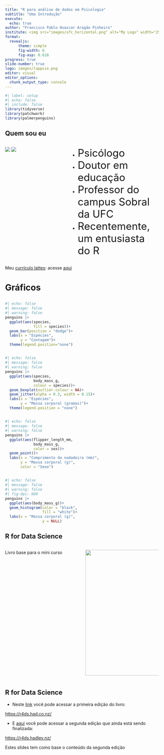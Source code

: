```yaml
---
title: "R para análise de dados em Psicologia"
subtitle: "Uma Introdução"
execute:
  echo: true
author: "Francisco Pablo Huascar Aragão Pinheiro"
institute: <img src="images/ufc_horizontal.png" alt="My Logo" width="250">
format: 
  revealjs:
      theme: simple
      fig-width: 6
      fig-asp: 0.618
progress: true
slide-number: true
logo: images/lappsie.png
editor: visual
editor_options: 
  chunk_output_type: console
---
```


```r
#| label: setup
#| echo: false
#| include: false
library(tidyverse)
library(patchwork)
library(palmerpenguins)
```

## Quem sou eu

::: columns
::: {.column width="40%"}
![](images/logo_pos.png) ![](images/lappsie.png)
:::

::: {.column width="60%"}
::: incremental
-   [Psicólogo]{style="font-size:25pt;"}
-   [Doutor em educação]{style="font-size:25pt;"}
-   [Professor do campus Sobral da UFC]{style="font-size:25pt;"}
-   [Recentemente, um entusiasta do R]{style="font-size:25pt;"}
:::
:::
:::

::: aside
Meu [currículo lattes](http://lattes.cnpq.br/8266089190930601): acesse [aqui](http://lattes.cnpq.br/8266089190930601)
:::


# Gráficos

## {#slide2-id data-menu-title="Barras"}

```r
#| echo: false
#| message: false
#| warning: false
penguins |> 
  ggplot(aes(species, 
             fill = species))+
  geom_bar(position = "dodge")+
  labs(x = "Espécies",
       y = "Contagem")+
  theme(legend.position="none")
```

## {#slide3-id data-menu-title="Caixa e bigodes"}

```r
#| echo: false
#| message: false
#| warning: false
penguins |> 
  ggplot(aes(species,
             body_mass_g,
             colour = species))+
  geom_boxplot(outlier.colour = NA)+
  geom_jitter(alpha = 0.3, width = 0.15)+
  labs(x = "Espécies",
       y = "Massa corporal (gramas)")+
  theme(legend.position = "none")

```

## {#slide4-id data-menu-title="Dispersão"}

```r
#| echo: false
#| message: false
#| warning: false
penguins |> 
  ggplot(aes(flipper_length_mm, 
             body_mass_g,
             color = sex))+
  geom_point()+
  labs(x = "Comprimento da nadadeira (mm)",
       y = "Massa corporal (g)",
       color = "Sexo")
```

## {#slide6-id data-menu-title="Histograma"}

```r
#| echo: false
#| message: false
#| warning: false
#| fig-dpi: 600
penguins |> 
  ggplot(aes(body_mass_g))+
  geom_histogram(color = "black",
                 fill = "white")+
  labs(x = "Massa corporal (g)",
                 y = NULL)
```


## R for Data Science

::: columns
::: {.column width="50%"}
Livro base para o mini curso
:::

::: {.column width="50%"}
[![](images/r_for_d_s.jpg){fig-alt="Capa do livro R for Data Science. Uma coruja se destaca na ilustração" fig-align="right" width="412"}](https://r4ds.had.co.nz/)
:::
:::

## R for Data Science

-   Neste [link](https://r4ds.had.co.nz/ "R for Data Science") você pode acessar a primeira edição do livro:

<https://r4ds.had.co.nz/>

-   E [aqui](https://r4ds.hadley.nz/ "R for Data Science") você pode acessar a segunda edição que ainda está sendo finalizada:

<https://r4ds.hadley.nz/>

::: aside
Estes slides tem como base o conteúdo da segunda edição
:::

